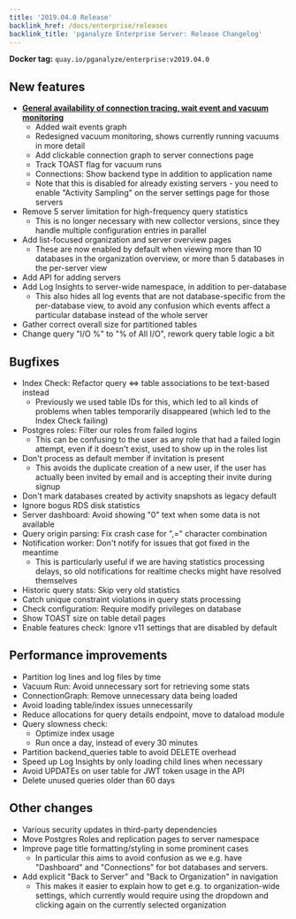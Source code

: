 ```yaml
---
title: '2019.04.0 Release'
backlink_href: /docs/enterprise/releases
backlink_title: 'pganalyze Enterprise Server: Release Changelog'
---
```


**Docker tag:** `quay.io/pganalyze/enterprise:v2019.04.0`

## New features

* **[General availability of connection tracing, wait event and vacuum monitoring](/blog/postgres-connection-tracing-wait-event-analysis-and-vacuum-monitoring)**
  - Added wait events graph
  - Redesigned vacuum monitoring, shows currently running vacuums in more detail
  - Add clickable connection graph to server connections page
  - Track TOAST flag for vacuum runs
  - Connections: Show backend type in addition to application name
  - Note that this is disabled for already existing servers - you need to enable
    "Activity Sampling" on the server settings page for those servers
* Remove 5 server limitation for high-frequency query statistics
  - This is no longer necessary with new collector versions, since they handle
    multiple configuration entries in parallel
* Add list-focused organization and server overview pages
  - These are now enabled by default when viewing more than 10 databases in
    the organization overview, or more than 5 databases in the per-server view
* Add API for adding servers
* Add Log Insights to server-wide namespace, in addition to per-database
  - This also hides all log events that are not database-specific from the
    per-database view, to avoid any confusion which events affect a particular
    database instead of the whole server
* Gather correct overall size for partitioned tables
* Change query "I/O %" to "% of All I/O", rework query table logic a bit

## Bugfixes

* Index Check: Refactor query <=> table associations to be text-based instead
  - Previously we used table IDs for this, which led to all kinds of problems
    when tables temporarily disappeared (which led to the Index Check failing)
* Postgres roles: Filter our roles from failed logins
  - This can be confusing to the user as any role that had a failed login
    attempt, even if it doesn't exist, used to show up in the roles list
* Don't process as default member if invitation is present
  - This avoids the duplicate creation of a new user, if the user has
    actually been invited by email and is accepting their invite during
    signup
* Don't mark databases created by activity snapshots as legacy default
* Ignore bogus RDS disk statistics
* Server dashboard: Avoid showing "0" text when some data is not available
* Query origin parsing: Fix crash case for ",=" character combination
* Notification worker: Don't notify for issues that got fixed in the meantime
  - This is particularly useful if we are having statistics processing delays,
    so old notifications for realtime checks might have resolved themselves
* Historic query stats: Skip very old statistics
* Catch unique constraint violations in query stats processing
* Check configuration: Require modify privileges on database
* Show TOAST size on table detail pages
* Enable features check: Ignore v11 settings that are disabled by default

## Performance improvements

* Partition log lines and log files by time
* Vacuum Run: Avoid unnecessary sort for retrieving some stats
* ConnectionGraph: Remove unnecessary data being loaded
* Avoid loading table/index issues unnecessarily
* Reduce allocations for query details endpoint, move to dataload module
* Query slowness check:
  - Optimize index usage
  - Run once a day, instead of every 30 minutes
* Partition backend_queries table to avoid DELETE overhead
* Speed up Log Insights by only loading child lines when necessary
* Avoid UPDATEs on user table for JWT token usage in the API
* Delete unused queries older than 60 days

## Other changes

* Various security updates in third-party dependencies
* Move Postgres Roles and replication pages to server namespace
* Improve page title formatting/styling in some prominent cases
  - In particular this aims to avoid confusion as we e.g. have "Dashboard"
    and "Connections" for bot databases and servers.
* Add explicit "Back to Server" and "Back to Organization" in navigation
  - This makes it easier to explain how to get e.g. to organization-wide
    settings, which currently would require using the dropdown and clicking
    again on the currently selected organization

